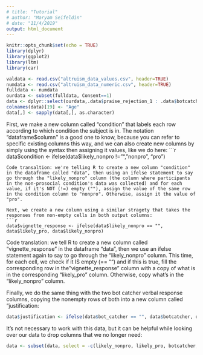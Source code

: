 ```yaml
---
# title: "Tutorial"
# author: "Maryam Seifeldin"
# date: "11/4/2019"
output: html_document
---
```


```r
knitr::opts_chunk$set(echo = TRUE)
library(dplyr)
library(ggplot2)
library(ltm)
library(car)

valdata <- read.csv("altruism_data_values.csv", header=TRUE)
numdata <- read.csv("altruism_data_numeric.csv", header=TRUE)
fulldata <- numdata
ourdata <- subset(fulldata, Consent==1)
data <- dplyr::select(ourdata,.data$praise_rejection_1 : .data$botcatcher)
colnames(data)[19] <- "Age"
data[,] <- sapply(data[,], as.character)
```
First, we make a new column called "condition" that labels each row according to which condition the subject is in. The notation "dataframe$column" is a good one to know, because you can refer to specific existing columns this way, and we can also create new columns by simply using the syntax then assigning it values, like we do here:
```r
data$condition <- ifelse(data$likely_nonpro != "", "nonpro", "pro")
```
Code transaltion: we're telling R to create a new column "condition" in the dataframe called "data", then using an ifelse statement to say go through the "likely_nonpro" column (the column where participants in the non-prosocial condition's data was collected) and for each value, if it's NOT (!=) empty (""), assign the value of the same row in the condition column to "nonpro". Otherwise, assign it the value of "pro".   

Next, we create a new column using a similar stragety that takes the responses from non-empty cells in both output columns:
```r
data$vignette_response <- ifelse(data$likely_nonpro == "", data$likely_pro, data$likely_nonpro)
```
Code translation: we tell R to create a new column called "vignette_response" in the dataframe "data", then we use an ifelse statement again to say to go through the "likely_nonpro" column. This time, for each cell, we check if it IS empty (== "") and if this is true, fill the corresponding row in the "vignette_response" column with a copy of what is in the corresponding "likely_pro" column. Otherwise, copy what's in the "likely_nonpro" column.   

Finally, we do the same thing with the two bot catcher verbal response columns, copying the nonempty rows of both into a new column called "justification:
```r
data$justification <- ifelse(data$bot_catcher == "", data$botcatcher, data$bot_catcher)
```
It's not necessary to work with this data, but it can be helpful while looking over our data to drop columns that we no longer need:
```r
data <- subset(data, select = -c(likely_nonpro, likely_pro, botcatcher, bot_catcher))
```